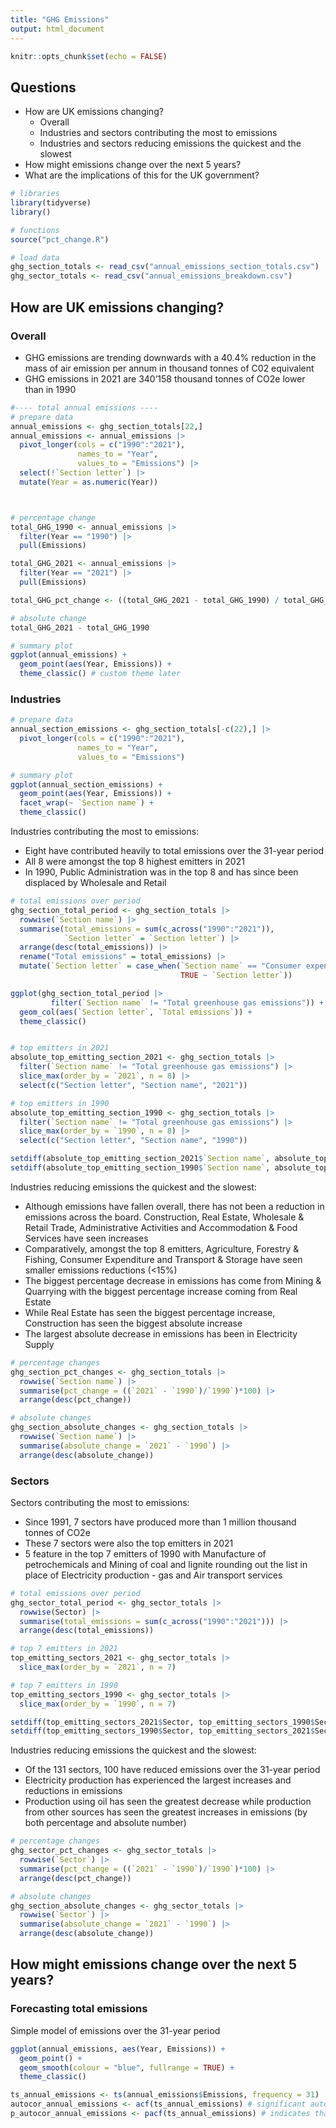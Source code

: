 ```yaml
---
title: "GHG Emissions"
output: html_document
---
```


```r
knitr::opts_chunk$set(echo = FALSE)
```

## Questions

* How are UK emissions changing?
  * Overall
  * Industries and sectors contributing the most to emissions
  * Industries and sectors reducing emissions the quickest and the slowest
* How might emissions change over the next 5 years?
* What are the implications of this for the UK government?

```r
# libraries
library(tidyverse)
library()

# functions
source("pct_change.R")

# load data
ghg_section_totals <- read_csv("annual_emissions_section_totals.csv")
ghg_sector_totals <- read_csv("annual_emissions_breakdown.csv")
```

## How are UK emissions changing?
### Overall

* GHG emissions are trending downwards with a 40.4% reduction in the mass of air emission per annum in thousand tonnes of C02 equivalent
* GHG emissions in 2021 are 340'158 thousand tonnes of CO2e lower than in 1990
```r
#---- total annual emissions ----
# prepare data
annual_emissions <- ghg_section_totals[22,]
annual_emissions <- annual_emissions |>
  pivot_longer(cols = c("1990":"2021"),
               names_to = "Year",
               values_to = "Emissions") |>
  select(!`Section letter`) |>
  mutate(Year = as.numeric(Year))



# percentage change
total_GHG_1990 <- annual_emissions |>
  filter(Year == "1990") |>
  pull(Emissions)

total_GHG_2021 <- annual_emissions |>
  filter(Year == "2021") |>
  pull(Emissions)

total_GHG_pct_change <- ((total_GHG_2021 - total_GHG_1990) / total_GHG_1990) * 100

# absolute change
total_GHG_2021 - total_GHG_1990

# summary plot
ggplot(annual_emissions) +
  geom_point(aes(Year, Emissions)) +
  theme_classic() # custom theme later
```


### Industries
```r
# prepare data
annual_section_emissions <- ghg_section_totals[-c(22),] |>
  pivot_longer(cols = c("1990":"2021"),
               names_to = "Year",
               values_to = "Emissions")

# summary plot
ggplot(annual_section_emissions) +
  geom_point(aes(Year, Emissions)) +
  facet_wrap(~ `Section name`) +
  theme_classic()
```

Industries contributing the most to emissions:

* Eight have contributed heavily to total emissions over the 31-year period
* All 8 were amongst the top 8 highest emitters in 2021
* In 1990, Public Administration was in the top 8 and has since been displaced by Wholesale and Retail
```r
# total emissions over period
ghg_section_total_period <- ghg_section_totals |>
  rowwise(`Section name`) |>
  summarise(total_emissions = sum(c_across("1990":"2021")),
            `Section letter` = `Section letter`) |>
  arrange(desc(total_emissions)) |>
  rename("Total emissions" = total_emissions) |>
  mutate(`Section letter` = case_when(`Section name` == "Consumer expenditure" ~ "CE",
                                      TRUE ~ `Section letter`))

ggplot(ghg_section_total_period |>
         filter(`Section name` != "Total greenhouse gas emissions")) +
  geom_col(aes(`Section letter`, `Total emissions`)) +
  theme_classic()


# top emitters in 2021
absolute_top_emitting_section_2021 <- ghg_section_totals |>
  filter(`Section name` != "Total greenhouse gas emissions") |>
  slice_max(order_by = `2021`, n = 8) |>
  select(c("Section letter", "Section name", "2021"))

# top emitters in 1990
absolute_top_emitting_section_1990 <- ghg_section_totals |>
  filter(`Section name` != "Total greenhouse gas emissions") |>
  slice_max(order_by = `1990`, n = 8) |>
  select(c("Section letter", "Section name", "1990"))

setdiff(absolute_top_emitting_section_2021$`Section name`, absolute_top_emitting_section_1990$`Section name`)
setdiff(absolute_top_emitting_section_1990$`Section name`, absolute_top_emitting_section_2021$`Section name`)
```


Industries reducing emissions the quickest and the slowest:

* Although emissions have fallen overall, there has not been a reduction in emissions across the board. Construction, Real Estate, Wholesale & Retail Trade, Administrative Activities and Accommodation & Food Services have seen increases
* Comparatively, amongst the top 8 emitters, Agriculture, Forestry & Fishing, Consumer Expenditure and Transport & Storage have seen smaller emissions reductions (<15%)
* The biggest percentage decrease in emissions has come from Mining & Quarrying with the biggest percentage increase coming from Real Estate
* While Real Estate has seen the biggest percentage increase, Construction has seen the biggest absolute increase
* The largest absolute decrease in emissions has been in Electricity Supply
```r
# percentage changes
ghg_section_pct_changes <- ghg_section_totals |>
  rowwise(`Section name`) |>
  summarise(pct_change = ((`2021` - `1990`)/`1990`)*100) |>
  arrange(desc(pct_change))

# absolute changes
ghg_section_absolute_changes <- ghg_section_totals |>
  rowwise(`Section name`) |>
  summarise(absolute_change = `2021` - `1990`) |>
  arrange(desc(absolute_change))
```



### Sectors
Sectors contributing the most to emissions:

* Since 1991, 7 sectors have produced more than 1 million thousand tonnes of CO2e
* These 7 sectors were also the top emitters in 2021
* 5 feature in the top 7 emitters of 1990 with Manufacture of petrochemicals and Mining of coal and lignite rounding out the list in place of Electricity production - gas and Air transport services
```r
# total emissions over period
ghg_sector_total_period <- ghg_sector_totals |>
  rowwise(Sector) |>
  summarise(total_emissions = sum(c_across("1990":"2021"))) |>
  arrange(desc(total_emissions))

# top 7 emitters in 2021
top_emitting_sectors_2021 <- ghg_sector_totals |>
  slice_max(order_by = `2021`, n = 7)

# top 7 emitters in 1990
top_emitting_sectors_1990 <- ghg_sector_totals |>
  slice_max(order_by = `1990`, n = 7)

setdiff(top_emitting_sectors_2021$Sector, top_emitting_sectors_1990$Sector)
setdiff(top_emitting_sectors_1990$Sector, top_emitting_sectors_2021$Sector)
```


Industries reducing emissions the quickest and the slowest:

* Of the 131 sectors, 100 have reduced emissions over the 31-year period
* Electricity production has experienced the largest increases and reductions in emissions
* Production using oil has seen the greatest decrease while production from other sources has seen the greatest increases in emissions (by both percentage and absolute number)
```r
# percentage changes
ghg_sector_pct_changes <- ghg_sector_totals |>
  rowwise(`Sector`) |>
  summarise(pct_change = ((`2021` - `1990`)/`1990`)*100) |>
  arrange(desc(pct_change))

# absolute changes
ghg_section_absolute_changes <- ghg_sector_totals |>
  rowwise(`Sector`) |>
  summarise(absolute_change = `2021` - `1990`) |>
  arrange(desc(absolute_change))
```



## How might emissions change over the next 5 years?

### Forecasting total emissions
Simple model of emissions over the 31-year period
```r
ggplot(annual_emissions, aes(Year, Emissions)) +
  geom_point() +
  geom_smooth(colour = "blue", fullrange = TRUE) +
  theme_classic()
```

```r
ts_annual_emissions <- ts(annual_emissions$Emissions, frequency = 31)
autocor_annual_emissions <- acf(ts_annual_emissions) # significant autocorrelation for x + 7
p_autocor_annual_emissions <- pacf(ts_annual_emissions) # indicates that there is non-significant noise influencing autocorrelation

```

